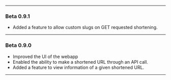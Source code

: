 #
---
### Beta 0.9.1
- Added a feature to allow custom slugs on GET requested shortening.
---
### Beta 0.9.0
- Improved the UI of the webapp
- Enabled the ability to make a shortened URL through an API call.
- Added a feature to view information of a given shortened URL.
---
